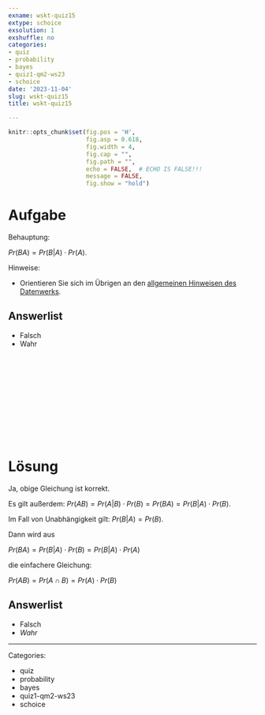 ```yaml
---
exname: wskt-quiz15
extype: schoice
exsolution: 1
exshuffle: no
categories:
- quiz
- probability
- bayes
- quiz1-qm2-ws23
- schoice
date: '2023-11-04'
slug: wskt-quiz15
title: wskt-quiz15

---
```





```r
knitr::opts_chunk$set(fig.pos = 'H',
                      fig.asp = 0.618,
                      fig.width = 4,
                      fig.cap = "", 
                      fig.path = "",
                      echo = FALSE,  # ECHO IS FALSE!!!
                      message = FALSE,
                      fig.show = "hold")
```






# Aufgabe


Behauptung: 

$Pr(BA) = Pr(B|A) \cdot Pr(A)$.


Hinweise:

- Orientieren Sie sich im Übrigen an den [allgemeinen Hinweisen des Datenwerks](https://datenwerk.netlify.app/hinweise).


Answerlist
----------

* Falsch
* Wahr


</br>
</br>
</br>
</br>
</br>
</br>
</br>
</br>
</br>
</br>

# Lösung

Ja, obige Gleichung ist korrekt.

Es gilt außerdem: $Pr(AB) = Pr(A|B) \cdot Pr(B) = Pr(BA) = Pr(B|A) \cdot Pr(B)$.

Im Fall von Unabhängigkeit gilt: $Pr(B|A) = Pr(B)$.

Dann wird aus

$Pr(BA) = Pr(B|A) \cdot Pr(B) =  Pr(B|A) \cdot Pr(A)$

die einfachere Gleichung:

$Pr(AB) = Pr(A \cap B) =  Pr(A) \cdot Pr(B)$


Answerlist
----------


* Falsch
* *Wahr*








---

Categories: 

- quiz
- probability
- bayes
- quiz1-qm2-ws23
- schoice

